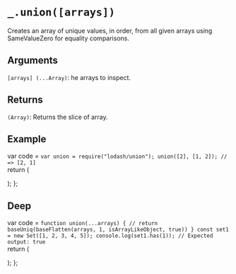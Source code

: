 # `_.union([arrays])`

Creates an array of unique values, in order, from all given arrays using SameValueZero for equality comparisons.

## Arguments
`[arrays] (...Array)`: he arrays to inspect.

## Returns
`(Array)`: Returns the slice of array.

## Example


var code =  `var union = require("lodash/union");
union([2], [1, 2]);
// => [2, 1]
`   
  return (
    <div>
      <Embed source={code} />
    </div>
  );
};

<Demo/>

## Deep

var code =  `function union(...arrays) {
  // return baseUniq(baseFlatten(arrays, 1, isArrayLikeObject, true))
}
const set1 = new Set([1, 2, 3, 4, 5]);
console.log(set1.has(1));
// Expected output: true
`   
  return (
    <div>
      <Embed source={code} />
    </div>
  );
};

<DeepDemo/>
